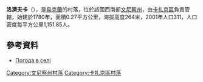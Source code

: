 {{coord|49|29|36|N|28|49|13|E|scale:30000|display=title}}

'''洛濟夫卡'''（{{lang-uk|Лозівка}}），是[[烏克蘭|烏克蘭]]的村落，位於該國西南部[[文尼察州|文尼察州]]，由[[卡扎京區|卡扎京區]]負責管轄，始建於1780年，面積0.27平方公里，海拔高度264米，2001年人口311，人口密度每平方公里1,151.85人。

==參考資料==
* [http://weather.in.ua/ua/vinnickaja/13739 Погода в селі] {{Wayback|url=http://weather.in.ua/ua/vinnickaja/13739 |date=20160305083654 }}

[[Category:文尼察州村落|Category:文尼察州村落]]
[[Category:卡扎京區村落|Category:卡扎京區村落]]


{{Vinnytsia-geo-stub}}